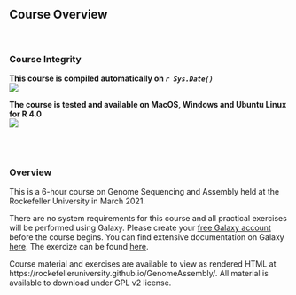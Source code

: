 ## Course Overview
<br>

### Course Integrity
**This course is compiled automatically on _`r Sys.Date()`_ **
<br>
[<img src="https://github.com/RockefellerUniversity/RU_Course_template/workflows/R-CMD-check-bioc/badge.svg">](https://github.com/RockefellerUniversity/RU_Course_template/actions?query=workflow%3AR-CMD-check-bioc)

**The course is tested and available on MacOS, Windows and Ubuntu Linux for R 4.0**
<br>
[<img src="https://github.com/RockefellerUniversity/RU_Course_template/workflows/R-CMD-check/badge.svg">](https://github.com/RockefellerUniversity/RU_Course_template/actions?query=workflow%3AR-CMD-check)

<br>
<br>

### Overview
This is a 6-hour course on Genome Sequencing and Assembly held at the Rockefeller University in March 2021.

There are no system requirements for this course and all practical exercises will be performed using Galaxy.
Please create your <a href="https://usegalaxy.eu/">free Galaxy account</a> before the course begins. You can find extensive documentation on Galaxy <a href="https://usegalaxy.eu/training-material/">here</a>.
The exercize can be found <a href="">here</a>.

Course material and exercises are available to view as rendered HTML at https://rockefelleruniversity.github.io/GenomeAssembly/.
All material is available to download under GPL v2 license.

